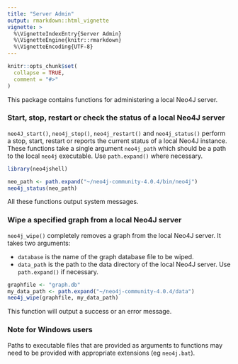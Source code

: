 ```yaml
---
title: "Server Admin"
output: rmarkdown::html_vignette
vignette: >
  %\VignetteIndexEntry{Server Admin}
  %\VignetteEngine{knitr::rmarkdown}
  %\VignetteEncoding{UTF-8}
---
```


```r
knitr::opts_chunk$set(
  collapse = TRUE,
  comment = "#>"
)
```

This package contains functions for administering a local Neo4J server.

### Start, stop, restart or check the status of a local Neo4J server

`neo4J_start()`, `neo4j_stop()`, `neo4j_restart()` and `neo4j_status()` perform a stop, start, restart or reports the current status of a local Neo4J instance.  These functions take a single argument `neo4j_path` which should be a path to the local `neo4j` executable.  Use `path.expand()` where necessary.

```r
library(neo4jshell)

neo_path <- path.expand("~/neo4j-community-4.0.4/bin/neo4j")
neo4j_status(neo_path)
```

All these functions output system messages.

### Wipe a specified graph from a local Neo4J server

`neo4j_wipe()` completely removes a graph from the local Neo4J server.  It takes two arguments:

* `database` is the name of the graph database file to be wiped.
* `data_path` is the path to the data directory of the local Neo4J server.  Use `path.expand()` if necessary.

``` r
graphfile <- "graph.db"
my_data_path <- path.expand("~/neo4j-community-4.0.4/data")
neo4j_wipe(graphfile, my_data_path)

```

This function will output a success or an error message.

### Note for Windows users

Paths to executable files that are provided as arguments to functions may need to be provided with appropriate extensions (eg `neo4j.bat`).
